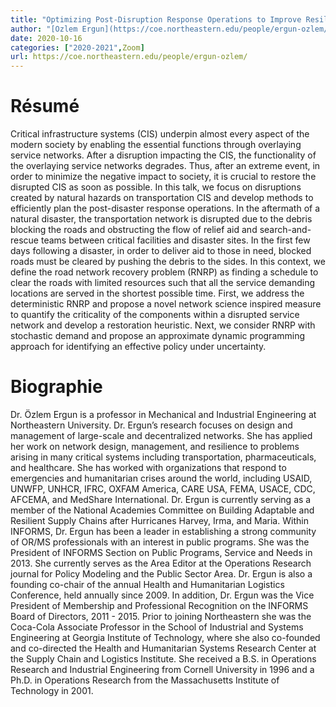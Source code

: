 ```yaml
---
title: "Optimizing Post-Disruption Response Operations to Improve Resilience of Critical Infrastructure Systems"
author: "[Ozlem Ergun](https://coe.northeastern.edu/people/ergun-ozlem/)"
date: 2020-10-16
categories: ["2020-2021",Zoom]
url: https://coe.northeastern.edu/people/ergun-ozlem/
---
```


# Résumé

Critical infrastructure systems (CIS) underpin almost every aspect of the modern society by enabling the essential functions through overlaying service networks. After a disruption impacting the CIS, the functionality of the overlaying service networks degrades. Thus, after an extreme event, in order to minimize the negative impact to society, it is crucial to restore the disrupted CIS as soon as possible. In this talk, we focus on disruptions created by natural hazards on transportation CIS and develop methods to efficiently plan the post-disaster response operations. 
In the aftermath of a natural disaster, the transportation network is disrupted due to the debris blocking the roads and obstructing the flow of relief aid and search-and-rescue teams between critical facilities and disaster sites. In the first few days following a disaster, in order to deliver aid to those in need, blocked roads must be cleared by pushing the debris to the sides. In this context, we define the road network recovery problem (RNRP) as finding a schedule to clear the roads with limited resources such that all the service demanding locations are served in the shortest possible time. First, we address the deterministic RNRP and propose a novel network science inspired measure to quantify the criticality of the components within a disrupted service network and develop a restoration heuristic. Next, we consider RNRP with stochastic demand and propose an approximate dynamic programming approach for identifying an effective policy under uncertainty.


# Biographie

Dr. Özlem Ergun is a professor in Mechanical and Industrial Engineering at Northeastern University. Dr. Ergun’s research focuses on design and management of large-scale and decentralized networks. She has applied her work on network design, management, and resilience to problems arising in many critical systems including transportation, pharmaceuticals, and healthcare.  She has worked with organizations that respond to emergencies and humanitarian crises around the world, including USAID, UNWFP, UNHCR, IFRC, OXFAM America, CARE USA, FEMA, USACE, CDC, AFCEMA, and MedShare International. Dr. Ergun is currently serving as a member of the National Academies Committee on Building Adaptable and Resilient Supply Chains after Hurricanes Harvey, Irma, and Maria. Within INFORMS, Dr. Ergun has been a leader in establishing a strong community of OR/MS professionals with an interest in public programs.  She was the President of INFORMS Section on Public Programs, Service and Needs in 2013. She currently serves as the Area Editor at the Operations Research journal for Policy Modeling and the Public Sector Area. Dr. Ergun is also a founding co-chair of the annual Health and Humanitarian Logistics Conference, held annually since 2009. In addition, Dr. Ergun was the Vice President of Membership and Professional Recognition on the INFORMS Board of Directors, 2011 - 2015.  Prior to joining Northeastern she was the Coca-Cola Associate Professor in the School of Industrial and Systems Engineering at Georgia Institute of Technology, where she also co-founded and co-directed the Health and Humanitarian Systems Research Center at the Supply Chain and Logistics Institute.  She received a B.S. in Operations Research and Industrial Engineering from Cornell University in 1996 and a Ph.D. in Operations Research from the Massachusetts Institute of Technology in 2001.
